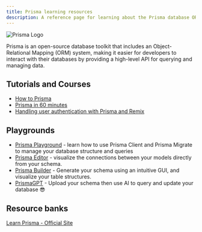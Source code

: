 ```yaml
---
title: Prisma learning resources
description: A reference page for learning about the Prisma database ORM.
---
```


![Prisma Logo](src/assets/svg/prisma-logo.svg)

Prisma is an open-source database toolkit that includes an Object-Relational Mapping (ORM) system, making it easier for developers to interact with their databases by providing a high-level API for querying and managing data.

## Tutorials and Courses

- [How to Prisma](https://learn.howtoprisma.com/courses/getting-started-with-prisma)
- [Prisma in 60 minutes](https://youtu.be/RebA5J-rlwg?si=6NnRKo2Cj2BHKUZl)
- [Handling user authentication with Prisma and Remix](https://blog.logrocket.com/handling-user-authentication-remix/)

## Playgrounds

- [Prisma Playground](https://playground.prisma.io/) - learn how to use Prisma Client and Prisma Migrate to manage your database structure and queries
- [Prisma Editor](https://prisma-editor.vercel.app/) - visualize the connections between your models directly from your schema.
- [Prisma Builder](https://www.prismabuilder.io/) - Generate your schema using an intuitive GUI, and visualize your table structures.
- [PrismaGPT](https://gpt.howtoprisma.com/) - Upload your schema then use AI to query and update your database 😎

## Resource banks

[Learn Prisma - Official Site](https://www.prisma.io/learn)
